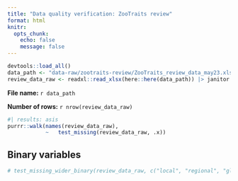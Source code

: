 ```yaml
---
title: "Data quality verification: ZooTraits review"
format: html
knitr:
  opts_chunk: 
    echo: false
    message: false
---
```


```r
devtools::load_all()
data_path <- "data-raw/zootraits-review/ZooTraits_review_data_may23.xlsx"
review_data_raw <- readxl::read_xlsx(here::here(data_path)) |> janitor::clean_names()
```

**File name:** `r data_path`

**Number of rows:** `r nrow(review_data_raw)`


```r
#| results: asis
purrr::walk(names(review_data_raw),
            ~   test_missing(review_data_raw, .x))
```

## Binary variables

```r
# test_missing_wider_binary(review_data_raw, c("local", "regional", "global"))
```


